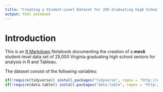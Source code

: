 ```yaml
---
title: "Creating a Student-Level Dataset for 25K Graduating High School Seniors For Analysis in R & Tableau "
output: html_notebook
---
```


# Introduction
This is an [R Markdown](http://rmarkdown.rstudio.com) Notebook documenting the creation of a ***mock*** student-level data set of 25,000 Virginia graduating high school seniors for analysis in R and Tableau. 

The dataset consist of the following variables: 

```r
if(!require(tidyverse)) install.packages("tidyverse", repos = "http://cran.us.r-project.org")
if(!require(data.table)) install.packages("data.table", repos = "http://cran.us.r-project.org")



```






